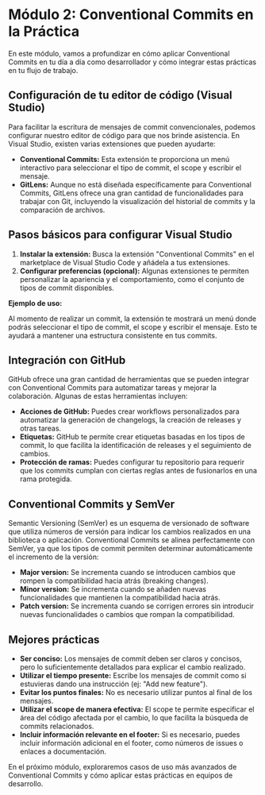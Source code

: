 # Módulo 2: Conventional Commits en la Práctica

En este módulo, vamos a profundizar en cómo aplicar Conventional Commits en tu día a día como desarrollador y cómo integrar estas prácticas en tu flujo de trabajo.

## Configuración de tu editor de código (Visual Studio)

Para facilitar la escritura de mensajes de commit convencionales, podemos configurar nuestro editor de código para que nos brinde asistencia. En Visual Studio, existen varias extensiones que pueden ayudarte:

* **Conventional Commits:** Esta extensión te proporciona un menú interactivo para seleccionar el tipo de commit, el scope y escribir el mensaje.
* **GitLens:** Aunque no está diseñada específicamente para Conventional Commits, GitLens ofrece una gran cantidad de funcionalidades para trabajar con Git, incluyendo la visualización del historial de commits y la comparación de archivos.

## **Pasos básicos para configurar Visual Studio**

1. **Instalar la extensión:** Busca la extensión "Conventional Commits" en el marketplace de Visual Studio Code y añádela a tus extensiones.
2. **Configurar preferencias (opcional):** Algunas extensiones te permiten personalizar la apariencia y el comportamiento, como el conjunto de tipos de commit disponibles.

**Ejemplo de uso:**

Al momento de realizar un commit, la extensión te mostrará un menú donde podrás seleccionar el tipo de commit, el scope y escribir el mensaje. Esto te ayudará a mantener una estructura consistente en tus commits.

## Integración con GitHub

GitHub ofrece una gran cantidad de herramientas que se pueden integrar con Conventional Commits para automatizar tareas y mejorar la colaboración. Algunas de estas herramientas incluyen:

* **Acciones de GitHub:** Puedes crear workflows personalizados para automatizar la generación de changelogs, la creación de releases y otras tareas.
* **Etiquetas:** GitHub te permite crear etiquetas basadas en los tipos de commit, lo que facilita la identificación de releases y el seguimiento de cambios.
* **Protección de ramas:** Puedes configurar tu repositorio para requerir que los commits cumplan con ciertas reglas antes de fusionarlos en una rama protegida.

## Conventional Commits y SemVer

Semantic Versioning (SemVer) es un esquema de versionado de software que utiliza números de versión para indicar los cambios realizados en una biblioteca o aplicación. Conventional Commits se alinea perfectamente con SemVer, ya que los tipos de commit permiten determinar automáticamente el incremento de la versión:

* **Major version:** Se incrementa cuando se introducen cambios que rompen la compatibilidad hacia atrás (breaking changes).
* **Minor version:** Se incrementa cuando se añaden nuevas funcionalidades que mantienen la compatibilidad hacia atrás.
* **Patch version:** Se incrementa cuando se corrigen errores sin introducir nuevas funcionalidades o cambios que rompan la compatibilidad.

## Mejores prácticas

* **Ser conciso:** Los mensajes de commit deben ser claros y concisos, pero lo suficientemente detallados para explicar el cambio realizado.
* **Utilizar el tiempo presente:** Escribe los mensajes de commit como si estuvieras dando una instrucción (ej: "Add new feature").
* **Evitar los puntos finales:** No es necesario utilizar puntos al final de los mensajes.
* **Utilizar el scope de manera efectiva:** El scope te permite especificar el área del código afectada por el cambio, lo que facilita la búsqueda de commits relacionados.
* **Incluir información relevante en el footer:** Si es necesario, puedes incluir información adicional en el footer, como números de issues o enlaces a documentación.

En el próximo módulo, exploraremos casos de uso más avanzados de Conventional Commits y cómo aplicar estas prácticas en equipos de desarrollo.
